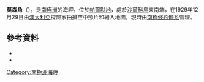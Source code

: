 {{coord|69|59|S|74|40|W|source:GNIS|display=title}}

'''莫森角'''（{{lang-en|Cape Mawson}}），是[[南極洲|南極洲]]的海岬，位於[[帕爾默地|帕爾默地]]，處於[[沙爾科島|沙爾科島]]東南端，在1929年12月29日由[[澳大利亞|澳大利亞]]探險家拍攝空中照片和繪入地圖，現時由[[南極條約體系|南極條約體系]]管理。

==參考資料==
*{{cite gnis | type = antarid | id = 9589| name = Cape Mawson | accessdate = 2013-08-30}}
*{{usgs-gazetteer|id=9589}}

{{Antarctica-geo-stub}}
[[Category:南極洲海岬|Category:南極洲海岬]]